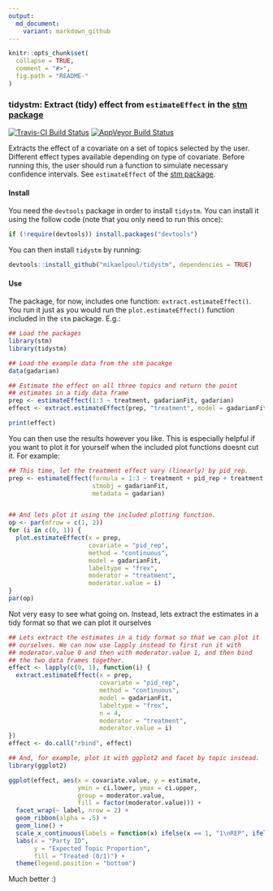 ```yaml
---
output:
  md_document:
    variant: markdown_github
---
```


<!-- README.md is generated from README.Rmd. Please edit that file -->

```r
knitr::opts_chunk$set(
  collapse = TRUE,
  comment = "#>",
  fig.path = "README-"
)
```

### tidystm: Extract (tidy) effect from `estimateEffect` in the [stm package](http://www.structuraltopicmodel.com/)

[![Travis-CI Build Status](https://travis-ci.org/.svg?branch=master)](https://travis-ci.org/)
[![AppVeyor Build Status](https://ci.appveyor.com/api/projects/status/github/mikaelpoul/tidystm?branch=master&svg=true)](https://ci.appveyor.com/project/mikaelpoul/tidystm)

Extracts the effect of a covariate on a set of topics selected by the user. Different effect types available depending on type of covariate. Before running this, the user should run a function to simulate necessary confidence intervals. See `estimateEffect` of the [stm package](http://www.structuraltopicmodel.com/).

#### Install

You need the `devtools` package in order to install `tidystm`. You can install it using the follow code (note that you only need to run this once):

```r
if (!require(devtools)) install.packages("devtools")
```

You can then install `tidystm` by running:

```r
devtools::install_github("mikaelpoul/tidystm", dependencies = TRUE)
```

#### Use

The package, for now, includes one function: `extract.estimateEffect()`. You run it just as you would run the `plot.estimateEffect()` function included in the `stm` package. E.g.:

```r
## Load the packages
library(stm)
library(tidystm)

## Load the example data from the stm pacakge
data(gadarian)

## Estimate the effect on all three topics and return the point
## estimates in a tidy data frame
prep <- estimateEffect(1:3 ~ treatment, gadarianFit, gadarian)
effect <- extract.estimateEffect(prep, "treatment", model = gadarianFit, method = "pointestimate")

print(effect)
```

You can then use the results however you like. This is especially helpful if you want to plot it for yourself when the included plot functions doesnt cut it. For example: 

``` r

## This time, let the treatment effect vary (linearly) by pid_rep.
prep <- estimateEffect(formula = 1:3 ~ treatment + pid_rep + treatment:pid_rep,
                       stmobj = gadarianFit,
                       metadata = gadarian)


## And lets plot it using the included plotting function.
op <- par(mfrow = c(1, 2))
for (i in c(0, 1)) {
  plot.estimateEffect(x = prep,
                      covariate = "pid_rep",
                      method = "continuous",
                      model = gadarianFit,
                      labeltype = "frex",
                      moderator = "treatment",
                      moderator.value = i)
}
par(op)


```

Not very easy to see what going on. Instead, lets extract the estimates in a tidy format so that we can plot it ourselves

```r
## Lets extract the estimates in a tidy format so that we can plot it
## ourselves. We can now use lapply instead to first run it with
## moderator.value 0 and then with moderator.value 1, and then bind
## the two data frames together.
effect <- lapply(c(0, 1), function(i) {
  extract.estimateEffect(x = prep,
                         covariate = "pid_rep",
                         method = "continuous",
                         model = gadarianFit,
                         labeltype = "frex",
                         n = 4,
                         moderator = "treatment",
                         moderator.value = i)
})
effect <- do.call("rbind", effect)

## And, for example, plot it with ggplot2 and facet by topic instead.
library(ggplot2)

ggplot(effect, aes(x = covariate.value, y = estimate,
                   ymin = ci.lower, ymax = ci.upper,
                   group = moderator.value,
                   fill = factor(moderator.value))) +
  facet_wrap(~ label, nrow = 2) +
  geom_ribbon(alpha = .5) +
  geom_line() +
  scale_x_continuous(labels = function(x) ifelse(x == 1, "1\nREP", ifelse(x == 0, "0\nDEM", x))) +
  labs(x = "Party ID",
       y = "Expected Topic Proportion",
       fill = "Treated (0/1)") +
  theme(legend.position = "bottom")


```

Much better :)

